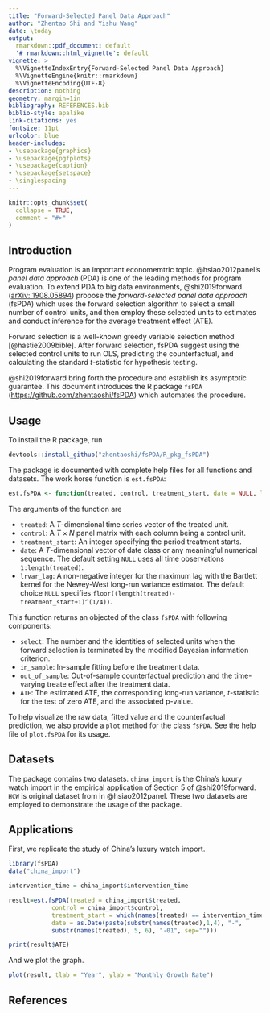```yaml
---
title: "Forward-Selected Panel Data Approach"
author: "Zhentao Shi and Yishu Wang"
date: \today
output:
  rmarkdown::pdf_document: default
  '# rmarkdown::html_vignette': default
vignette: >
  %\VignetteIndexEntry{Forward-Selected Panel Data Approach}
  %\VignetteEngine{knitr::rmarkdown}
  %\VignetteEncoding{UTF-8}
description: nothing
geometry: margin=1in
bibliography: REFERENCES.bib
biblio-style: apalike
link-citations: yes
fontsize: 11pt
urlcolor: blue
header-includes:
- \usepackage{graphics}
- \usepackage{pgfplots}
- \usepackage{caption}
- \usepackage{setspace}
- \singlespacing
---  
```


```r
knitr::opts_chunk$set(
  collapse = TRUE,
  comment = "#>"
)
```

## Introduction


Program evaluation is an important economemtric topic. 
@hsiao2012panel's *panel data approach* (PDA) is one of the leading methods for program evaluation.
To extend PDA to big data environments, 
@shi2019forward ([arXiv: 1908.05894](https://arxiv.org/abs/1908.05894)) propose the *forward-selected panel data approach* (fsPDA)
which uses the forward selection algorithm to select a small number
of control units, and then employ these selected units to estimates and conduct inference for the average treatment effect (ATE).


Forward selection is a well-known greedy variable selection method 
[@hastie2009bible]. After forward selection, fsPDA suggest 
using the selected control units to run OLS, predicting the counterfactual,
and calculating the standard *t*-statistic for hypothesis testing.


@shi2019forward bring forth the procedure and establish its asymptotic guarantee. 
This document introduces the R package `fsPDA` ([https://github.com/zhentaoshi/fsPDA](https://github.com/zhentaoshi/fsPDA))
which automates the procedure.


## Usage
To install the R package, run
```r
devtools::install_github("zhentaoshi/fsPDA/R_pkg_fsPDA")
```

The package is documented with complete help files for all functions and datasets. 
The work horse function is `est.fsPDA`:
```r
est.fsPDA <- function(treated, control, treatment_start, date = NULL, lrvar_lag = NULL) 
```
The arguments of the function are

*  `treated`: A $T$-dimensional time series vector of the treated unit.
*  `control`: A $T\times N$ panel matrix with each column being a control unit.
*  `treatment_start`: An integer specifying the period treatment starts. 
*  `date`:  A $T$-dimensional vector of date class or any meaningful numerical sequence. The  default setting `NULL` uses all time observations `1:length(treated)`.
* `lrvar_lag`: A non-negative integer for the maximum lag with the Bartlett kernel for the Newey-West long-run variance estimator. The default choice `NULL` specifies `floor((length(treated)-treatment_start+1)^(1/4))`.

This function returns an objected of the class `fsPDA` with following components:

* `select`: The number and the identities of selected units when the forward selection is terminated by the modified Bayesian information criterion.
* `in_sample`: In-sample fitting before the treatment data. 
* `out_of_sample`: Out-of-sample counterfactual prediction and the time-varying treate effect after the treatment data. 
* `ATE`: The estimated ATE, the corresponding long-run variance, *t*-statistic for the test of zero ATE, and the associated p-value.

To help visualize the raw data, fitted value and the counterfactual prediction, we also provide a `plot` method for the class `fsPDA`. See the help file of `plot.fsPDA` for its usage.


## Datasets

The package contains two datasets. `china_import` is the China's luxury watch import 
in the empirical application of Section 5 of @shi2019forward. 
`HCW` is original dataset from in @hsiao2012panel. 
These two datasets are employed to demonstrate the usage of the package.


## Applications

First, we replicate the study of China's luxury watch import. 

```r
library(fsPDA)
data("china_import")

intervention_time = china_import$intervention_time

result=est.fsPDA(treated = china_import$treated, 
            control = china_import$control,
            treatment_start = which(names(treated) == intervention_time),
            date = as.Date(paste(substr(names(treated),1,4), "-", 
            substr(names(treated), 5, 6), "-01", sep="")))

print(result$ATE)
```

And we plot the graph.

```r
plot(result, tlab = "Year", ylab = "Monthly Growth Rate")
```


## References
